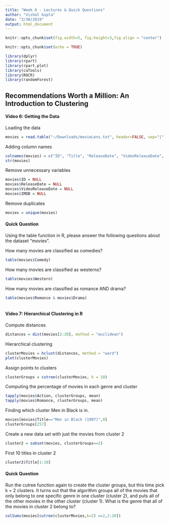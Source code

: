 ```yaml
---
title: "Week 6 - Lectures & Quick Questions"
author: "Vishal Gupta"
date: "3/30/2019"
output: html_document
---
```


```r
knitr::opts_chunk$set(fig.width=5, fig.height=3,fig.align = "center")
```

```r
knitr::opts_chunk$set(echo = TRUE)
```

```r
library(dplyr)
library(rpart)
library(rpart.plot)
library(caTools)
library(ROCR)
library(randomForest)
```


## Recommendations Worth a Million: An Introduction to Clustering


#### Video 6: Getting the Data

Loading the data
```r
movies = read.table("~/Downloads/movieLens.txt", header=FALSE, sep="|",quote="\"")
```

Adding column names
```r
colnames(movies) = c("ID", "Title", "ReleaseDate", "VideoReleaseDate", "IMDB", "Unknown", "Action", "Adventure", "Animation", "Childrens", "Comedy", "Crime", "Documentary", "Drama", "Fantasy", "FilmNoir", "Horror", "Musical", "Mystery", "Romance", "SciFi", "Thriller", "War", "Western")
str(movies)
```

Remove unnecessary variables
```r
movies$ID = NULL
movies$ReleaseDate = NULL
movies$VideoReleaseDate = NULL
movies$IMDB = NULL
```

Remove duplicates
```r
movies = unique(movies)
```

#### Quick Question
Using the table function in R, please answer the following questions about the dataset "movies".

How many movies are classified as comedies?

```r
table(movies$Comedy)
```

How many movies are classified as westerns?
```r
table(movies$Western)
```

How many movies are classified as romance AND drama?

```r
table(movies$Romance & movies$Drama)
```

```r

```

#### Video 7: Hierarchical Clustering in R

Compute distances
```r
distances = dist(movies[2:20], method = "euclidean")
```

Hierarchical clustering
```r
clusterMovies = hclust(distances, method = "ward") 
plot(clusterMovies)
```


Assign points to clusters
```r
clusterGroups = cutree(clusterMovies, k = 10)
```

Computing the percentage of movies in each genre and cluster
```r
tapply(movies$Action, clusterGroups, mean)
tapply(movies$Romance, clusterGroups, mean)
```

Finding which cluster Men in Black is in.
```r
movies[movies$Title=="Men in Black (1997)",0]
clusterGroups[257]
```

Create a new data set with just the movies from cluster 2
```r
cluster2 = subset(movies, clusterGroups==2)
```

First 10 titles in cluster 2
```r
cluster2$Title[1:10]
```
#### Quick Question

Run the cutree function again to create the cluster groups, but this time pick k = 2 clusters. It turns out that the algorithm groups all of the movies that only belong to one specific genre in one cluster (cluster 2), and puts all of the other movies in the other cluster (cluster 1). What is the genre that all of the movies in cluster 2 belong to?

```r
colSums(movies[cutree(clusterMovies,k=2) ==2,2:20])
```


